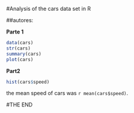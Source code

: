 
#Analysis of the cars data set in R

##autores: 


**Parte 1**
  
  
  ```r
data(cars)
str(cars)
summary(cars)
plot(cars)
```

**Part2**
  
  ```r
hist(cars$speed)
```

the mean speed of cars was `r mean(cars$speed)`.



#THE END 